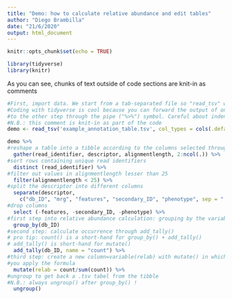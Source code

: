 ```yaml
---
title: "Demo: how to calculate relative abundance and edit tables"
author: "Diego Brambilla"
date: "21/6/2020"
output: html_document
---
```


```r
knitr::opts_chunk$set(echo = TRUE)
```

```r
library(tidyverse)
library(knitr)
```

As you can see, chunks of text outside of code sections are knit-in as comments

```r
#First, import data. We start from a tab-separated file so "read_tsv" will do the trick
#Coding with tidyverse is cool because you can forward the output of one step as input
#to the other step through the pipe ("%>%") symbol. Careful about indentation!
#N.B.: this comment is knit-in as part of the code
demo <- read_tsv('example_annotation_table.tsv', col_types = cols(.default = col_integer(), read_identifier = col_character(), descriptor = col_character()))
```

```r
demo %>%
#reshape a table into a tibble according to the columns selected through gather() 
  gather(read_identifier, descriptor, alignmentlength, 2:ncol(.)) %>%
#sort rows containing unique read identifiers
  distinct (read_identifier) %>%
#filter out values in alignmentlength lesser than 25  
  filter(alignmentlength < 25) %>%
#split the descriptor into different columns
  separate(descriptor,
    c("db_ID", "mrg", "features", "secondary_ID", "phenotype", sep = "|")  %>%
#drop columns
  select (-features, -secondary_ID, -phenotype) %>%
#first step into relative abundance calculation: grouping by the variable of interest
  group_by(db_ID)
#second step: calculate occurrence through add_tally()
# pro tip: count() is a short-hand for group_by() + add_tally()
# add_tally() is short-hand for mutate()
  add_tally(db_ID, name = "count") %>%
#third step: create a new column=variable(relab) with mutate() in which
#you apply the formula
  mutate(relab = count/sum(count)) %>%
#ungroup to get back a .tsv tabel from the tibble
#N.B.: always ungroup() after group_by() !
  ungroup()
```

  
